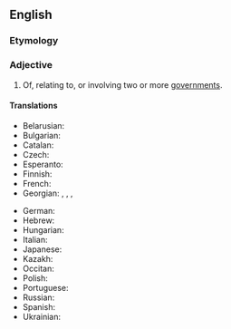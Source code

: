 ==English==

===Etymology===
{{prefix|en|inter|governmental}}

===Adjective===
{{en-adj|-}}

# Of, relating to, or involving two or more [[government]]s.

====Translations====
{{trans-top|of, relating to, or involving two or more governments}}
* Belarusian: {{t|be|міжура́давы}}
* Bulgarian: {{t|bg|междуправи́телствен}}
* Catalan: {{t|ca|intergovernamental}}
* Czech: {{t|cs|mezivládní}}
* Esperanto: {{t|eo|interregistara}}
* Finnish: {{t|fi|hallitustenvälinen}}
* French: {{t+|fr|intergouvernemental}}
* Georgian: {{t|ka|მთავრობათაშორისი}}, {{t|ka|მთავრობათაშორისო}}, {{t|ka|მთავრობათშორისი}} {{qualifier|alternative form}}, {{t|ka|მთავრობათშორისო}} {{qualifier|alternative form}}
{{trans-mid}}
* German: {{t|de|zwischenstaatlich}}
* Hebrew: {{t|he|בֵּין־מֶמְשַׁלְתִּי|tr=beyn-memshaltí}}
* Hungarian: {{t|hu|kormányközi}}
* Italian: {{t+|it|intergovernativo}}
* Japanese: {{t|ja|[[政府間]]|tr=せいふかん, seifukan}}
* Kazakh: {{t|kk|үкіметаралық}}
* Occitan: {{t|oc|intergovernamental}}
* Polish: {{t|pl|międzyrządowy}}
* Portuguese: {{t|pt|intergovernamental}}
* Russian: {{t+|ru|межправи́тельственный}}
* Spanish: {{t|es|intergubernamental}}
* Ukrainian: {{t|uk|міжурядо́вий}}
{{trans-bottom}}